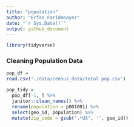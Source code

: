 ```yaml
---
title: "population"
author: "Erfan Faridmoayer"
date: "`r Sys.Date()`"
output: github_document
---
```


```r
library(tidyverse)
```

### Cleaning Population Data

```r
pop_df = 
read.csv("./data/census_data/total pop.csv")

pop_tidy = 
  pop_df[-1, ] %>% 
  janitor::clean_names() %>% 
  rename(population = p001001) %>% 
  select(geo_id, population) %>% 
  mutate(zip_code = gsub(".*US", '', geo_id))

```